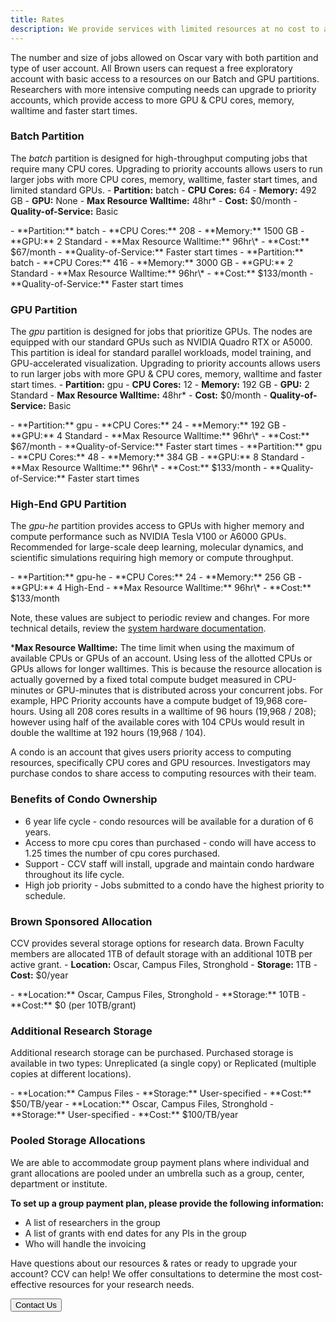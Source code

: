 ```yaml
---
title: Rates
description: We provide services with limited resources at no cost to all members affiliated with Brown. For advanced computing that requires extra resources, we charge a monthly fee.
---
```


<ContentSection title="High Performance Computing Cluster (Oscar)">

The number and size of jobs allowed on Oscar vary with both partition and type of user account. 
All Brown users can request a free exploratory account with basic access to a resources on our Batch and GPU partitions.
Researchers with more intensive computing needs can upgrade to priority accounts, which provide access to more GPU & CPU 
cores, memory, walltime and faster start times.

### Batch Partition
The _batch_ partition is designed for high-throughput computing jobs that require many CPU cores. Upgrading to priority 
accounts allows users to run larger jobs with more CPU cores, memory, walltime, faster start times, and limited 
standard GPUs. 
<CardGroup>
  <StyledCard title="Exploratory" size="md">
    - **Partition:** batch
    - **CPU Cores:** 64
    - **Memory:** 492 GB
    - **GPU:** None
    - **Max Resource Walltime:** 48hr\*
    - **Cost:** $0/month
    - **Quality-of-Service:** Basic
  </StyledCard>

  <StyledCard title="HPC Priority" size="md">
    - **Partition:** batch
    - **CPU Cores:** 208
    - **Memory:** 1500 GB
    - **GPU:** 2 Standard
    - **Max Resource Walltime:** 96hr\*
    - **Cost:** $67/month
    - **Quality-of-Service:** Faster start times
  </StyledCard>

  <StyledCard title="HPC Priority+" size="md">
    - **Partition:** batch
    - **CPU Cores:** 416
    - **Memory:** 3000 GB
    - **GPU:** 2 Standard
    - **Max Resource Walltime:** 96hr\*
    - **Cost:** $133/month
    - **Quality-of-Service:** Faster start times
  </StyledCard>

</CardGroup>

### GPU Partition
The _gpu_ partition is designed for jobs that prioritize GPUs. The nodes are equipped with our standard GPUs such as 
NVIDIA Quadro RTX or A5000. This partition is ideal for standard parallel workloads, model training, and GPU-accelerated 
visualization. Upgrading to priority accounts allows users to run larger jobs with more GPU & CPU cores, memory, 
walltime and faster start times.
<CardGroup>
  <StyledCard title="Exploratory" size="md">
    - **Partition:** gpu
    - **CPU Cores:** 12
    - **Memory:** 192 GB
    - **GPU:** 2 Standard
    - **Max Resource Walltime:** 48hr\*
    - **Cost:** $0/month
    - **Quality-of-Service:** Basic
  </StyledCard>

  <StyledCard title="Standard GPU Priority" size="md">
    - **Partition:** gpu
    - **CPU Cores:** 24
    - **Memory:** 192 GB
    - **GPU:** 4 Standard
    - **Max Resource Walltime:** 96hr\*
    - **Cost:** $67/month
    - **Quality-of-Service:** Faster start times
  </StyledCard>

  <StyledCard title="Standard GPU Priority+" size="md">
    - **Partition:** gpu
    - **CPU Cores:** 48
    - **Memory:** 384 GB
    - **GPU:** 8 Standard
    - **Max Resource Walltime:** 96hr\*
    - **Cost:** $133/month
    - **Quality-of-Service:** Faster start times
  </StyledCard>

</CardGroup>

### High-End GPU Partition
The _gpu-he_ partition provides access to GPUs with higher memory and compute performance such as NVIDIA Tesla V100 or 
A6000 GPUs. Recommended for large-scale deep learning, molecular dynamics, and scientific simulations requiring high 
memory or compute throughput.

<CardGroup>
  <StyledCard title="High-End GPU" size="md">
    - **Partition:** gpu-he
    - **CPU Cores:** 24
    - **Memory:** 256 GB
    - **GPU:** 4 High-End
    - **Max Resource Walltime:** 96hr\*
    - **Cost:** $133/month
  </StyledCard>
</CardGroup>

Note, these values are subject to periodic review and changes. For more technical details, review the [system hardware 
documentation](https://docs.ccv.brown.edu/oscar/system-overview).

\*__Max Resource Walltime:__ The time limit when using the maximum of available CPUs or GPUs of an account. 
Using less of the allotted CPUs or GPUs allows for longer walltimes. This is because the resource allocation is 
actually governed by a fixed total compute budget measured in CPU-minutes or GPU-minutes that is distributed 
across your concurrent jobs. For example, HPC Priority accounts have a compute budget of 19,968 core-hours. Using all 
208 cores results in a walltime of 96 hours (19,968 / 208); however using half of the available cores with 104 CPUs 
would result in double the walltime at 192 hours (19,968 / 104).

</ContentSection>

<ContentSection title="Purchasing a Condo">

A condo is an account that gives users priority access to computing resources, specifically CPU cores and GPU resources. 
Investigators may purchase condos to share access to computing resources with their team.

### Benefits of Condo Ownership

- 6 year life cycle - condo resources will be available for a duration of 6 years.
- Access to more cpu cores than purchased - condo will have access to 1.25 times the number of cpu cores purchased.
- Support - CCV staff will install, upgrade and maintain condo hardware throughout its life cycle.
- High job priority - Jobs submitted to a condo have the highest priority to schedule.

</ContentSection>

<ContentSection title="Research Data Storage">

### Brown Sponsored Allocation

CCV provides several storage options for research data. Brown Faculty members are allocated 1TB of default storage with 
an additional 10TB per active grant.
<CardGroup>
  <StyledCard title="Basic" size="md">
    - **Location:** Oscar, Campus Files, Stronghold
    - **Storage:** 1TB
    - **Cost:** $0/year
  </StyledCard>

  <StyledCard title="Active Grant Allocation" size="md">
      - **Location:** Oscar, Campus Files, Stronghold
      - **Storage:** 10TB
      - **Cost:** $0 (per 10TB/grant)
    </StyledCard>
</CardGroup>

### Additional Research Storage
Additional research storage can be purchased. Purchased storage is available in two types: Unreplicated (a single copy) 
or Replicated (multiple copies at different locations). 

<CardGroup>
  <StyledCard title="Unreplicated" size="md">
    - **Location:** Campus Files
    - **Storage:** User-specified
    - **Cost:** $50/TB/year
  </StyledCard>
  
  <StyledCard title="Replicated" size="md">
    - **Location:** Oscar, Campus Files, Stronghold
    - **Storage:** User-specified
    - **Cost:** $100/TB/year
  </StyledCard>
</CardGroup>

### Pooled Storage Allocations

We are able to accommodate group payment plans where individual and grant allocations are pooled under an umbrella such as a group, center, department or institute.

**To set up a group payment plan, please provide the following information:**

- A list of researchers in the group
- A list of grants with end dates for any PIs in the group
- Who will handle the invoicing

</ContentSection>

<ContentSection title="Contact Us">

Have questions about our resources & rates or ready to upgrade your account? CCV can help! We offer consultations to determine the most cost-effective resources for your research needs.

<Button size="md" href="/about/help">
  Contact Us
</Button>

</ContentSection>